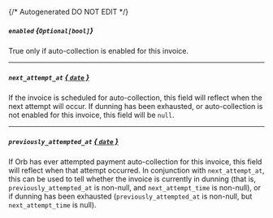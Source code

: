 {/* Autogenerated DO NOT EDIT  */}
##### `enabled` *{`Optional[bool]`}*
True only if auto\-collection is enabled for this invoice.

---
##### `next_attempt_at` [*{ `date` }*](https://docs.python.org/3/library/datetime.html#date-objects)
If the invoice is scheduled for auto\-collection, this field will reflect when the next attempt will occur. If dunning has been exhausted, or auto\-collection is not enabled for this invoice, this field will be `null`.

---
##### `previously_attempted_at` [*{ `date` }*](https://docs.python.org/3/library/datetime.html#date-objects)
If Orb has ever attempted payment auto\-collection for this invoice, this field will reflect when that attempt occurred. In conjunction with `next_attempt_at`, this can be used to tell whether the invoice is currently in dunning (that is, `previously_attempted_at` is non\-null, and `next_attempt_time` is non\-null), or if dunning has been exhausted (`previously_attempted_at` is non\-null, but `next_attempt_time` is null).



